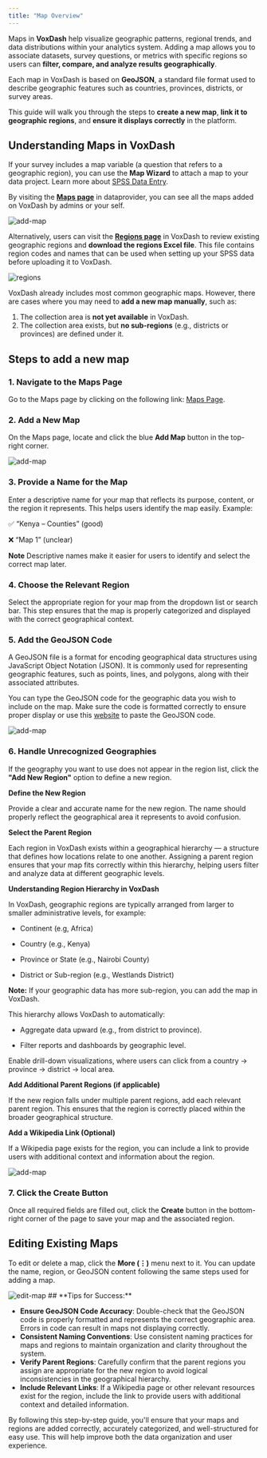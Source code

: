 ```yaml
---
title: "Map Overview"
---
```


Maps in **VoxDash** help visualize geographic patterns, regional trends, and data distributions within your analytics system. Adding a map allows you to associate datasets, survey questions, or metrics with specific regions so users can **filter, compare, and analyze results geographically**.

Each map in VoxDash is based on **GeoJSON**, a standard file format used to describe geographic features such as countries, provinces, districts, or survey areas.

This guide will walk you through the steps to **create a new map**, **link it to geographic regions**, and **ensure it displays correctly** in the platform.

## **Understanding Maps in VoxDash**

If your survey includes a map variable (a question that refers to a geographic region), you can use the **Map Wizard**  to attach a map to your data project. Learn more about [SPSS Data Entry](/spss-data-entry).

By visiting the **[Maps page](https://dataprovider.voxdash.com/maps)** in dataprovider, you can see all the maps added on VoxDash by admins or your self.

<Frame>
  <img
    src="/images/map-list1.png"
    alt="add-map"
    style={{ borderRadius:"0.5rem" }}
  />
</Frame>

Alternatively, users can visit the **[Regions page](https://www.voxdash.com/geos)** in VoxDash to review existing geographic regions and **download the regions Excel file**. This file contains region codes and names that can be used when setting up your SPSS data before uploading it to VoxDash.

<Frame>
  <img
    src="/images/regions-public.png"
    alt="regions"
    style={{ borderRadius:"0.5rem" }}
  />
</Frame>

VoxDash already includes most common geographic maps. However, there are cases where you may need to **add a new map manually**, such as:

1. The collection area is **not yet available** in VoxDash.
2. The collection area exists, but **no sub-regions** (e.g., districts or provinces) are defined under it.

## Steps to add a new map

### **1. Navigate to the Maps Page**

Go to the Maps page by clicking on the following link: [Maps Page](https://dataprovider.voxdash.com/maps).

### **2. Add a New Map**

On the Maps page, locate and click the blue **Add Map** button in the top-right corner.

<Frame>
  <img
    src="/images/map-list.png"
    alt="add-map"
    style={{ borderRadius:"0.5rem" }}
  />
</Frame>

### **3. Provide a Name for the Map**

Enter a descriptive name for your map that reflects its purpose, content, or the region it represents. This helps users identify the map easily.
Example:

✅ “Kenya – Counties” (good)

❌ “Map 1” (unclear)

**Note** Descriptive names make it easier for users to identify and select the correct map later.

### **4. Choose the Relevant Region**

Select the appropriate region for your map from the dropdown list or search bar. This step ensures that the map is properly categorized and displayed with the correct geographical context.

### **5. Add the GeoJSON Code**

A GeoJSON file is a format for encoding geographical data structures using JavaScript Object Notation (JSON). It is commonly used for representing geographic features, such as points, lines, and polygons, along with their associated attributes.

You can type the GeoJSON code for the geographic data you wish to include on the map. Make sure the code is formatted correctly to ensure proper display or use this [website](https://code.highcharts.com/mapdata/) to paste the GeoJSON code.

<Frame>
  <img
    src="/images/add-new.png"
    alt="add-map"
    style={{ borderRadius:"0.5rem" }}
  />
</Frame>

### **6. Handle Unrecognized Geographies**

If the geography you want to use does not appear in the region list, click the **"Add New Region"** option to define a new region.

**Define the New Region**

Provide a clear and accurate name for the new region. The name should properly reflect the geographical area it represents to avoid confusion.

**Select the Parent Region**

Each region in VoxDash exists within a geographical hierarchy — a structure that defines how locations relate to one another. Assigning a parent region ensures that your map fits correctly within this hierarchy, helping users filter and analyze data at different geographic levels.

**Understanding Region Hierarchy in VoxDash**

In VoxDash, geographic regions are typically arranged from larger to smaller administrative levels, for example:

* Continent (e.g, Africa)

* Country (e.g., Kenya)

* Province or State (e.g., Nairobi County)

* District or Sub-region (e.g., Westlands District)

**Note:** If your geographic data has more sub-region, you can add the map in VoxDash.

This hierarchy allows VoxDash to automatically:

* Aggregate data upward (e.g., from district to province).

* Filter reports and dashboards by geographic level.

Enable drill-down visualizations, where users can click from a country → province → district → local area.

**Add Additional Parent Regions (if applicable)**

If the new region falls under multiple parent regions, add each relevant parent region. This ensures that the region is correctly placed within the broader geographical structure.

**Add a Wikipedia Link (Optional)**

If a Wikipedia page exists for the region, you can include a link to provide users with additional context and information about the region.

<Frame>
  <img
    src="/images/add-region.png"
    alt="add-map"
    style={{ borderRadius:"0.5rem" }}
  />
</Frame>

### **7. Click the Create Button**

Once all required fields are filled out, click the **Create** button in the bottom-right corner of the page to save your map and the associated region.

## **Editing Existing Maps**

To edit or delete a map, click the **More (⋮)**
 menu next to it.
You can update the name, region, or GeoJSON content following the same steps used for adding a map.

<Frame>
  <img
    src="/images/edit-map.png"
    alt="edit-map"
    style={{ borderRadius:"0.5rem" }}
  />
</Frame>
## **Tips for Success:**

- **Ensure GeoJSON Code Accuracy**: Double-check that the GeoJSON code is properly formatted and represents the correct geographic area. Errors in code can result in maps not displaying correctly.
- **Consistent Naming Conventions**: Use consistent naming practices for maps and regions to maintain organization and clarity throughout the system.
- **Verify Parent Regions**: Carefully confirm that the parent regions you assign are appropriate for the new region to avoid logical inconsistencies in the geographical hierarchy.
- **Include Relevant Links**: If a Wikipedia page or other relevant resources exist for the region, include the link to provide users with additional context and detailed information.

By following this step-by-step guide, you'll ensure that your maps and regions are added correctly, accurately categorized, and well-structured for easy use. This will help improve both the data organization and user experience.